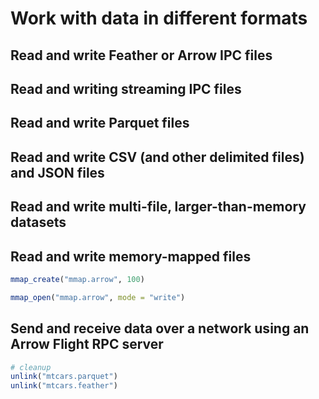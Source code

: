 # Work with data in different formats


## Read and write Feather or Arrow IPC files

## Read and writing streaming IPC files



## Read and write Parquet files
## Read and write CSV (and other delimited files) and JSON files
## Read and write multi-file, larger-than-memory datasets
## Read and write memory-mapped files

```r
mmap_create("mmap.arrow", 100)
```
```r
mmap_open("mmap.arrow", mode = "write")
```

## Send and receive data over a network using an Arrow Flight RPC server

```r
# cleanup
unlink("mtcars.parquet")
unlink("mtcars.feather")
```

